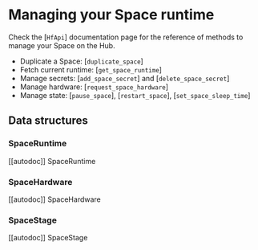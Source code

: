 # Managing your Space runtime

Check the [`HfApi`] documentation page for the reference of methods to manage your Space on the Hub.

- Duplicate a Space: [`duplicate_space`]
- Fetch current runtime: [`get_space_runtime`]
- Manage secrets: [`add_space_secret`] and [`delete_space_secret`]
- Manage hardware: [`request_space_hardware`]
- Manage state: [`pause_space`], [`restart_space`], [`set_space_sleep_time`]

## Data structures

### SpaceRuntime

[[autodoc]] SpaceRuntime

### SpaceHardware

[[autodoc]] SpaceHardware

### SpaceStage

[[autodoc]] SpaceStage


